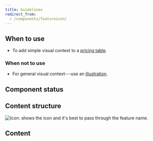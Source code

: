 ```yaml
---
title: Guidelines
redirect_from:
  - /components/featureicon/
---
```



<ReactExample exampleId="FeatureIcon-default" />

## When to use

- To add simple visual context to a [pricing table](/components/structure/pricingtable/).

### When not to use

- For general visual context---use an [illustration](/components/visuals/illustration/).

## Component status

<ComponentStatus component="FeatureIcon" />

## Content structure

![Icon: shows the icon and it's best to pass through the feature name.](fileId:4QJZqvBvRrLu6t9mwObCkA;nodeId:255%3A1549)

## Content

<ShortNonvisualSnippet version={2} visual="icon" associated="feature" />
